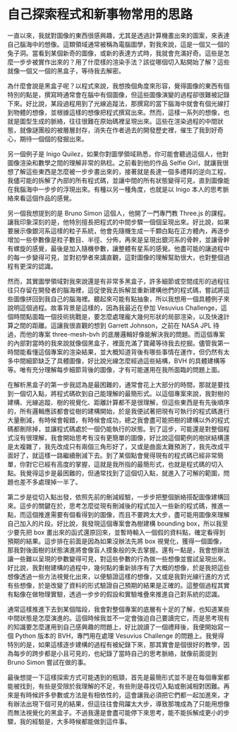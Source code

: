 # 自己探索程式和新事物常用的思路

一直以來，我就對圖像的東西很感興趣，尤其是透過計算機畫出來的圖案，來表達自己腦海中的想像。這類領域通常被稱為電腦圖學，對我來說，這是一個又一個的兔子洞。當看到某個新奇的圖像，或新的表達方式時，我就會充滿好奇。這些是怎麼一步步被實作出來的？用了什麼樣的渲染手法？該從哪個切入點開始了解？這些就像一個又一個的黑盒子，等待我去解密。

為什麼會說是黑盒子呢？以程式來說，我想換個角度來形容，覺得圖像的東西有個特別的點是，撰寫時通常會在腦中有個圖像，但這些圖像演變的過程卻很難被記錄下來。好比說，某段過程用到了光線追蹤法，那撰寫的當下腦海中就會有個光線打到物體的想像，並根據這樣的想像把程式撰寫出來。然而，這樣一系列的想像，也就是圖型生成的脈絡，往往很難在原始碼裡呈現出來。這些在渲染過程的中間狀態，就像謎團般的被層層封存，消失在作者過去的開發歷史裡，催生了我到好奇心，期待一個個的發掘出來。

另一個例子是 Inigo Quilez，如果你對圖學領域熟悉，你可能會聽過這個人，他對圖像渲染和數學之間的理解非常的熟稔。之前看到他的作品 Selfie Girl，就讓我很想了解這些東西是怎麼被一步步畫出來的，接著就是長達一個多禮拜的逆向工程，我儘可能的拆解了內部的所有程式碼，並讓中間的所有狀態變得可見，直到圖像能在我腦海中一步步的浮現出來。有種以另一種角度，也就是以 Inigo 本人的思考脈絡來看這個作品的感覺。

另一個我想提到的是 Bruno Simon 這個人，他開了一門專門教 Three.js 的課程。讓我印象深刻的是，他特別擅長把程式的中間步驟一個個呈現出來。好比說，如果要展示像銀河系這樣的粒子系統，他會先隨機生成一千顆白點在正方體內，再逐步增加一些參數像是粒子數目、半徑、分佈，再來是呈現出銀河系的骨幹，並讓骨幹有螺旋的感覺，最後是加入隨機參數，讓整體有星系的感覺。他盡可能的讓過程中的每一步變得可見，並對初學者來講直觀，這對圖像的理解幫助很大，也對整個過程有更深的認識。

然而，其實圖學領域對我來說還是有非常多黑盒子，許多細節或空間成形的過程往往只存留在開發者的腦海裡，這促使我去拆解並重新建構他們的程式碼，嘗試將這些圖像拼回到我自己的腦海裡。聽起來可能有點抽象，所以我想用一個具體例子來說明這個過程。故事背景是這樣的，因為我最近在參加 Vesuvius Challenge，這個時間點面臨一個技術挑戰是，要怎麼處理龐大幾何形狀的局部渲染，以及快速計算之間的距離。這讓我很直觀的想到 Garrett Johnson，之前在 NASA JPL 待過，而他的專案 three-mesh-bvh 的底層邏輯好像能解決我的問題。而這個專案的內部對當時的我來說就像個黑盒子，裡面充滿了寶藏等待我去挖掘。儘管我第一時間能看懂這個專案的渲染結果，並大概知道背後有哪些事情在運作，但仍然有太多中間細節缺乏了具體圖像，好比說光線怎麼經過這些結構，BVH 的具體建構等等。唯有充分理解每步細節背後的圖像，才有可能運用在我所面臨的問題上面。

在解析黑盒子的第一步我認為是最困難的，通常會花上大部分的時間，那就是要找到一個切入點，將程式碼砍到自己能理解的最簡形式。以這個專案來說，我對樹的建構、光線追蹤、樹的視覺化、距離計算都不是很理解，但這些東西是有先後順序的，所有邏輯應該都會從樹的建構開始，於是我便試著把現有可執行的程式碼進行大量刪減，有時候會報錯，有時候會成功，總之我會盡可能把樹的建構以外的程式碼都刪除掉，並讓程式碼處於一個仍能執行的狀態。到了這步，可能還是對整個程式沒有很理解，我會開始思考有沒有更簡單的圖像，好比說這個範例的樹狀結構還是太複雜了，我先改成只有兩個三角形好了，又或是曲面太難預測了，我先改成平面好了，就這樣一路繼續刪減下去。到了某個點會覺得現有的程式碼已經非常簡單，你對它已經有高度的掌握，這就是我所指的最簡形式，也就是程式碼的切入點。我覺得這步是最困難的，但通常找到了這個切入點，就進入了可解的範圍，問題也差不多處理掉一半了。

第二步是從切入點出發，依照先前的刪減經驗，一步步把整個脈絡搭配圖像建構回來。這步的關鍵在於，思考怎麼從現有刪減後的程式加入一些新的程式碼，推進一點，而這個推進需要有個看得到的圖像，而且不要跨太大步，盡可能用圖像來理解自己加入的片段。好比說，我發現這個專案會為樹建構 bounding box，所以我至少要先把 box 畫出來的函式還原回來，並暫時輸入一個假的資料點，確定看得到預期的結果。這步排在前面是因為如果沒辦法先將 box 視覺化，獲得一個圖像，那我對後面樹的狀態演進將會像盲人摸象般的失去掌握。還有一點是，我會想辦法讓一些難以呈現的參數變得可見，對這些參數的行為做一些想像並嘗試呈現出來。好比說，我對樹建構的過程中，幾何點的重新排序有了大概的想像，於是我把這些想像透過一些方法視覺化出來，以便驗證這樣的想像，又或是我對光線行進的方式有些想像，於是改變了資料的形式驗證自己預期的結果是正確的。這整個過程其實有點像在做物理實驗，透過一步步的假設和實驗堆疊來推進自己對系統的認識。

通常這樣推進下去到某個階段，我會對整個專案的底層有十足的了解，也知道某些中間狀態是怎麼演進的。這個時候我並不一定會強迫自己要讀完它，而是思考現有的知識要怎麼運用到自己感興趣的問題上，好比說讀了一個禮拜後，我便開始寫一個 Python 版本的 BVH，專門用在處理 Vesuvius Challenge 的問題上。我覺得特別的是，如果這樣逐步建構的過程有被紀錄下來，那其實會是個很好的教學，因為每步的跨步都是小且可見的，也紀錄了當時自己的思考脈絡，就像前面提到 Bruno Simon 嘗試在做的事。

最後想提一下這樣探索方式可能遇到的瓶頸，首先是最簡形式並不是在每個專案都能被找到，有些是受限於我理解的不足，有些則是尋找切入點或刪減相對困難。再來是有時候許多參數或方法是有相依性的，這會讓我必須把它們都一起加進來，才有辦法出現下個可見的結果，但這往往會飛躍太大步，導致那塊成為了只能用想像而無法視覺化的黑盒子。不過我還是會盡可能停下來思考，能不能拆解成更小的步驟，我的經驗是，大多時候都能做到這件事。

